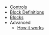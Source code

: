 - [Controls](/docs/controls)
- [Block Definitions](/docs/definitions/block)
- [Blocks](/blocks)
- Advanced
  - [How it works](/docs/advanced/how-it-works)
